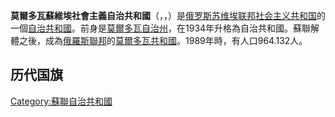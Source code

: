 {{expand|time=2015-01-21T16:28:57+00:00}}
{{unreferenced|time=2015-01-21T16:28:57+00:00}}
{{noteTA
|1=zh-hans:莫尔多瓦;zh-hk:莫爾多瓦;zh-tw:莫爾多維亞;
}}
{{Infobox Former Subdivision
|width=320px
|conventional_long_name=莫爾多瓦蘇維埃社會主義自治共和國
|native_name={{lang|ru|Мордовская Автономная Советская Социалистическая Республика}}<br/>{{lang|myv|Мордовскяй Автономнай Советскяй Социалистическяй Республикась}}<br/>{{lang|mdf|Мордовской Автономной Советской Социалистической Республикась}}
|common_name = Mordovian ASSR
|subdivision = 自治共和國
|nation = 俄罗斯苏维埃联邦社会主义共和国
|year_start = 1934
|date_start = October 10
|year_end = 1990
|date_end = December 7
|p1 = 莫尔多瓦自治州
|flag_p1 = Flag of the Soviet Union (1923-1955).svg|22px
|s1 = 莫尔多瓦共和国
|flag_s1 = Flag of Mordovian ASSR.svg|22px
|image_flag =Flag of Mordovian ASSR.svg|100px
|image_coat =Coat_of_Arms_of_Mordovian_ASSR.png|100px
|image_map = |image_map_caption =
|capital = [[萨兰斯克|萨兰斯克]]
|common_languages = Russian<br/>Mordovian
}}
'''莫爾多瓦蘇維埃社會主義自治共和國'''（{{lang-ru|Мордовская Автономная Социалистическая Советская Республика}}，{{lang-myv|Мордовскяй Автономнай Советскяй Социалистическяй Республикась}}，{{lang-mdf|Мордовской Автономной Советской Социалистической Республикась}}）是[[俄罗斯苏维埃联邦社会主义共和国|俄罗斯苏维埃联邦社会主义共和国]]的一個[[苏维埃社会主义自治共和国|自治共和國]]。前身是[[莫爾多瓦自治州|莫爾多瓦自治州]]，在1934年升格為自治共和國。蘇聯解體之後，成為[[俄罗斯|俄羅斯聯邦]]的[[莫爾多瓦共和國|莫爾多瓦共和國]]。1989年時，有人口964.132人。

==历代国旗==
{{gallery
|File:Flag of Mordovian ASSR (1934-1937).svg|1934年12月27日至1937年8月30日
|File:Flag of the Mordovian ASSR (1937-1954).svg|1937年8月30日-1954年
|File:Flag of Mordovian ASSR.svg|1954年-1990年12月7日
|File:Flag of Mordovian SSR.svg|1990年12月7日<small>(作为莫爾多瓦蘇維埃社會主義自治共和國)</small> -1995年3月30日 <small>(采用的[[莫尔多瓦国旗|莫尔多瓦国旗]])</small>
}}

{{蘇聯自治共和國}}
[[Category:蘇聯自治共和國|Category:蘇聯自治共和國]]